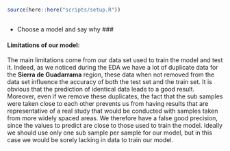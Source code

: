 
```r
source(here::here("scripts/setup.R"))
```

##
- Choose a model and say why 
###

#### Limitations of our model:

The main limitations come from our data set used to train the model and test it. Indeed, as we noticed during the EDA we have a lot of duplicate data for the **Sierra de Guadarrama** region, these data when not removed from the data set influence the accuracy of both the test set and the train set. It is obvious that the prediction of identical data leads to a good result. Moreover, even if we remove these duplicates, the fact that the sub samples were taken close to each other prevents us from having results that are representative of a real study that would be conducted with samples taken from more widely spaced areas. We therefore have a false good precision, since the values to predict are close to those used to train the model. Ideally we should use only one sub sample per sample for our model, but in this case we would be sorely lacking in data to train our model. 

